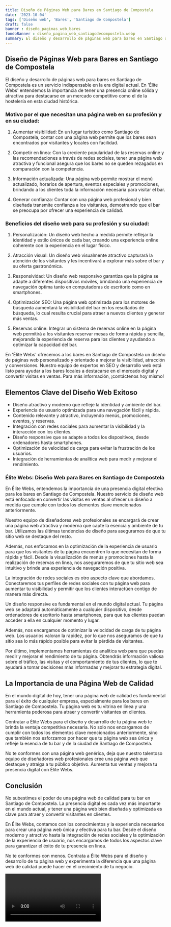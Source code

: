 ```yaml
---
title: Diseño de Páginas Web para Bares en Santiago de Compostela
date: '2023-10-04'
tags: ['Diseño web', 'Bares', 'Santiago de Compostela']
draft: false
banner : diseño_paginas_web_bares
fondoBanner : diseño_pagina_web_santiagodecompostela.webp
summary: El diseño y desarrollo de páginas web para bares en Santiago de Compostela es un servicio indispensable en la era digital actual. En 'Élite Webs' entendemos la importancia de tener una presencia online sólida y atractiva para destacarse en un mercado competitivo como el de la hostelería en esta ciudad histórica.
---
```


## Diseño de Páginas Web para Bares en Santiago de Compostela

El diseño y desarrollo de páginas web para bares en Santiago de Compostela es un servicio indispensable en la era digital actual. En 'Élite Webs' entendemos la importancia de tener una presencia online sólida y atractiva para destacarse en un mercado competitivo como el de la hostelería en esta ciudad histórica.

### Motivo por el que necesitan una página web en su profesión y en su ciudad:

1. Aumentar visibilidad: En un lugar turístico como Santiago de Compostela, contar con una página web permite que los bares sean encontrados por visitantes y locales con facilidad.

2. Competir en línea: Con la creciente popularidad de las reservas online y las recomendaciones a través de redes sociales, tener una página web atractiva y funcional asegura que los bares no se queden rezagados en comparación con la competencia.

3. Información actualizada: Una página web permite mostrar el menú actualizado, horarios de apertura, eventos especiales y promociones, brindando a los clientes toda la información necesaria para visitar el bar.

4. Generar confianza: Contar con una página web profesional y bien diseñada transmite confianza a los visitantes, demostrando que el bar se preocupa por ofrecer una experiencia de calidad.

### Beneficios del diseño web para su profesión y su ciudad:

1. Personalización: Un diseño web hecho a medida permite reflejar la identidad y estilo únicos de cada bar, creando una experiencia online coherente con la experiencia en el lugar físico.

2. Atracción visual: Un diseño web visualmente atractivo capturará la atención de los visitantes y les incentivará a explorar más sobre el bar y su oferta gastronómica.

3. Responsividad: Un diseño web responsivo garantiza que la página se adapte a diferentes dispositivos móviles, brindando una experiencia de navegación óptima tanto en computadoras de escritorio como en smartphones.

4. Optimización SEO: Una página web optimizada para los motores de búsqueda aumentará la visibilidad del bar en los resultados de búsqueda, lo cual resulta crucial para atraer a nuevos clientes y generar más ventas.

5. Reservas online: Integrar un sistema de reservas online en la página web permitirá a los visitantes reservar mesas de forma rápida y sencilla, mejorando la experiencia de reserva para los clientes y ayudando a optimizar la capacidad del bar.

En 'Élite Webs' ofrecemos a los bares en Santiago de Compostela un diseño de páginas web personalizado y orientado a mejorar la visibilidad, atracción y conversiones. Nuestro equipo de expertos en SEO y desarrollo web está listo para ayudar a los bares locales a destacarse en el mercado digital y convertir visitas en ventas. Para más información, ¡contáctenos hoy mismo!

<GifSeo />

<Cta />

## Elementos Clave del Diseño Web Exitoso

- Diseño atractivo y moderno que refleje la identidad y ambiente del bar.
- Experiencia de usuario optimizada para una navegación fácil y rápida.
- Contenido relevante y atractivo, incluyendo menús, promociones, eventos, y reservas.
- Integración con redes sociales para aumentar la visibilidad y la interacción con los clientes.
- Diseño responsive que se adapte a todos los dispositivos, desde ordenadores hasta smartphones.
- Optimización de velocidad de carga para evitar la frustración de los usuarios.
- Integración de herramientas de analítica web para medir y mejorar el rendimiento.

### Élite Webs: Diseño Web para Bares en Santiago de Compostela

En Élite Webs, entendemos la importancia de una presencia digital efectiva para los bares en Santiago de Compostela. Nuestro servicio de diseño web está enfocado en convertir las visitas en ventas al ofrecer un diseño a medida que cumple con todos los elementos clave mencionados anteriormente.

Nuestro equipo de diseñadores web profesionales se encargará de crear una página web atractiva y moderna que capte la esencia y ambiente de tu bar. Utilizamos las últimas tendencias de diseño para asegurarnos de que tu sitio web se destaque del resto.

Además, nos enfocamos en la optimización de la experiencia de usuario para que los visitantes de tu página encuentren lo que necesitan de forma rápida y fácil. Desde la visualización de menús y promociones hasta la realización de reservas en línea, nos aseguraremos de que tu sitio web sea intuitivo y brinde una experiencia de navegación positiva.

La integración de redes sociales es otro aspecto clave que abordamos. Conectaremos tus perfiles de redes sociales con tu página web para aumentar tu visibilidad y permitir que los clientes interactúen contigo de manera más directa.

Un diseño responsive es fundamental en el mundo digital actual. Tu página web se adaptará automáticamente a cualquier dispositivo, desde ordenadores de escritorio hasta smartphones, para que tus clientes puedan acceder a ella en cualquier momento y lugar.

Además, nos encargamos de optimizar la velocidad de carga de tu página web. Los usuarios valoran la rapidez, por lo que nos aseguramos de que tu sitio sea lo más rápido posible para evitar la pérdida de visitantes.

Por último, implementamos herramientas de analítica web para que puedas medir y mejorar el rendimiento de tu página. Obtendrás información valiosa sobre el tráfico, las visitas y el comportamiento de tus clientes, lo que te ayudará a tomar decisiones más informadas y mejorar tu estrategia digital.

## La Importancia de una Página Web de Calidad

En el mundo digital de hoy, tener una página web de calidad es fundamental para el éxito de cualquier empresa, especialmente para los bares en Santiago de Compostela. Tu página web es tu vitrina en línea y una herramienta poderosa para atraer y convertir visitantes en clientes.

Contratar a Élite Webs para el diseño y desarrollo de tu página web te brinda la ventaja competitiva necesaria. No solo nos encargamos de cumplir con todos los elementos clave mencionados anteriormente, sino que también nos esforzamos por hacer que tu página web sea única y refleje la esencia de tu bar y de la ciudad de Santiago de Compostela.

No te conformes con una página web genérica, deja que nuestro talentoso equipo de diseñadores web profesionales cree una página web que destaque y atraiga a tu público objetivo. Aumenta tus ventas y mejora tu presencia digital con Élite Webs.

## Conclusión

No subestimes el poder de una página web de calidad para tu bar en Santiago de Compostela. La presencia digital es cada vez más importante en el mundo actual, y tener una página web bien diseñada y optimizada es clave para atraer y convertir visitantes en clientes.

En Élite Webs, contamos con los conocimientos y la experiencia necesarios para crear una página web única y efectiva para tu bar. Desde el diseño moderno y atractivo hasta la integración de redes sociales y la optimización de la experiencia de usuario, nos encargamos de todos los aspectos clave para garantizar el éxito de tu presencia en línea.

No te conformes con menos. Contrata a Élite Webs para el diseño y desarrollo de tu página web y experimenta la diferencia que una página web de calidad puede hacer en el crecimiento de tu negocio.

<Video />

<CtaBot job='Bares' city='Santiago de Compostela'/>

<Gmaps query='Santiago de Compostela+españa+maps' />